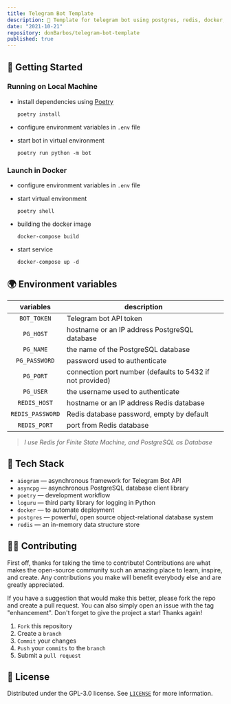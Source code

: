 ```yaml
---
title: Telegram Bot Template
description: 🤖 Template for telegram bot using postgres, redis, docker, python asyncio.
date: "2021-10-21"
repository: donBarbos/telegram-bot-template
published: true
---
```


## 🚀 Getting Started

### Running on Local Machine

-   install dependencies using [Poetry](https://python-poetry.org "python package manager")
    ```
    poetry install
    ```
-   configure environment variables in `.env` file

-   start bot in virtual environment
    ```
    poetry run python -m bot
    ```

### Launch in Docker

-   configure environment variables in `.env` file

-   start virtual environment
    ```
    poetry shell
    ```
-   building the docker image
    ```
    docker-compose build
    ```
-   start service
    ```
    docker-compose up -d
    ```

## 🌍 Environment variables

|    variables     | description                                               |
| :--------------: | --------------------------------------------------------- |
|   `BOT_TOKEN`    | Telegram bot API token                                    |
|    `PG_HOST`     | hostname or an IP address PostgreSQL database             |
|    `PG_NAME`     | the name of the PostgreSQL database                       |
|  `PG_PASSWORD`   | password used to authenticate                             |
|    `PG_PORT`     | connection port number (defaults to 5432 if not provided) |
|    `PG_USER`     | the username used to authenticate                         |
|   `REDIS_HOST`   | hostname or an IP address Redis database                  |
| `REDIS_PASSWORD` | Redis database password, empty by default                 |
|   `REDIS_PORT`   | port from Redis database                                  |

> _I use Redis for Finite State Machine, and PostgreSQL as Database_

## 🔧 Tech Stack

-   `aiogram` — asynchronous framework for Telegram Bot API
-   `asyncpg` — asynchronous PostgreSQL database client library
-   `poetry` — development workflow
-   `loguru` — third party library for logging in Python
-   `docker` — to automate deployment
-   `postgres` — powerful, open source object-relational database system
-   `redis` — an in-memory data structure store

## 👷🏾 Contributing

First off, thanks for taking the time to contribute! Contributions are what makes the open-source community such an amazing place to learn, inspire, and create. Any contributions you make will benefit everybody else and are greatly appreciated.

If you have a suggestion that would make this better, please fork the repo and create a pull request. You can also simply open an issue with the tag "enhancement". Don't forget to give the project a star! Thanks again!

1. `Fork` this repository
2. Create a `branch`
3. `Commit` your changes
4. `Push` your `commits` to the `branch`
5. Submit a `pull request`

## 📝 License

Distributed under the GPL-3.0 license. See [`LICENSE`](https://github.com/donBarbos/telegram-bot-template/blob/main/LICENSE) for more information.
